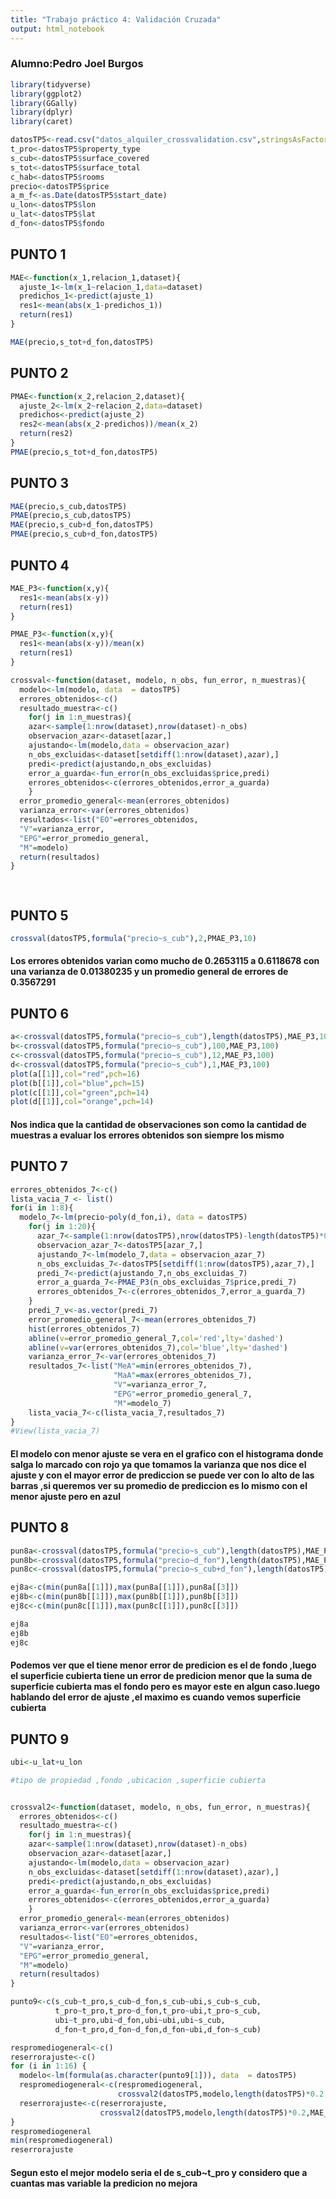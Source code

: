 ```yaml
---
title: "Trabajo práctico 4: Validación Cruzada"
output: html_notebook
---
```

### Alumno:Pedro Joel Burgos
```r
library(tidyverse)
library(ggplot2)
library(GGally)
library(dplyr)
library(caret)
```

```r
datosTP5<-read.csv("datos_alquiler_crossvalidation.csv",stringsAsFactors = FALSE)
t_pro<-datosTP5$property_type
s_cub<-datosTP5$surface_covered
s_tot<-datosTP5$surface_total
c_hab<-datosTP5$rooms
precio<-datosTP5$price
a_m_f<-as.Date(datosTP5$start_date)
u_lon<-datosTP5$lon
u_lat<-datosTP5$lat
d_fon<-datosTP5$fondo
```

## PUNTO 1
```r
MAE<-function(x_1,relacion_1,dataset){
  ajuste_1<-lm(x_1~relacion_1,data=dataset) 
  predichos_1<-predict(ajuste_1)
  res1<-mean(abs(x_1-predichos_1))
  return(res1)
}

MAE(precio,s_tot+d_fon,datosTP5)
```
## PUNTO 2
```r
PMAE<-function(x_2,relacion_2,dataset){
  ajuste_2<-lm(x_2~relacion_2,data=dataset) 
  predichos<-predict(ajuste_2)
  res2<-mean(abs(x_2-predichos))/mean(x_2)
  return(res2)
}
PMAE(precio,s_tot+d_fon,datosTP5)
```
## PUNTO 3
```r
MAE(precio,s_cub,datosTP5)
PMAE(precio,s_cub,datosTP5)
MAE(precio,s_cub+d_fon,datosTP5)
PMAE(precio,s_cub+d_fon,datosTP5)
```

## PUNTO 4
```r

MAE_P3<-function(x,y){
  res1<-mean(abs(x-y))
  return(res1)
}

PMAE_P3<-function(x,y){
  res1<-mean(abs(x-y))/mean(x)
  return(res1)
}

crossval<-function(dataset, modelo, n_obs, fun_error, n_muestras){
  modelo<-lm(modelo, data  = datosTP5)
  errores_obtenidos<-c()
  resultado_muestra<-c()
    for(j in 1:n_muestras){
    azar<-sample(1:nrow(dataset),nrow(dataset)-n_obs)
    observacion_azar<-dataset[azar,]
    ajustando<-lm(modelo,data = observacion_azar)
    n_obs_excluidas<-dataset[setdiff(1:nrow(dataset),azar),]
    predi<-predict(ajustando,n_obs_excluidas)
    error_a_guarda<-fun_error(n_obs_excluidas$price,predi)
    errores_obtenidos<-c(errores_obtenidos,error_a_guarda)
    }
  error_promedio_general<-mean(errores_obtenidos)
  varianza_error<-var(errores_obtenidos)
  resultados<-list("EO"=errores_obtenidos,
  "V"=varianza_error,
  "EPG"=error_promedio_general,
  "M"=modelo)
  return(resultados)
}

  

```
## PUNTO 5
```r
crossval(datosTP5,formula("precio~s_cub"),2,PMAE_P3,10)
```
#### Los errores obtenidos varian como mucho de 0.2653115 a 0.6118678 con una varianza de 0.01380235 y un promedio general de errores de 0.3567291

## PUNTO 6
```r
a<-crossval(datosTP5,formula("precio~s_cub"),length(datosTP5),MAE_P3,100)
b<-crossval(datosTP5,formula("precio~s_cub"),100,MAE_P3,100)
c<-crossval(datosTP5,formula("precio~s_cub"),12,MAE_P3,100)
d<-crossval(datosTP5,formula("precio~s_cub"),1,MAE_P3,100)
plot(a[[1]],col="red",pch=16)
plot(b[[1]],col="blue",pch=15)
plot(c[[1]],col="green",pch=14)
plot(d[[1]],col="orange",pch=14)

```
#### Nos indica que la cantidad de observaciones son como la cantidad de muestras a evaluar los errores obtenidos son siempre los mismo

## PUNTO 7
```r
errores_obtenidos_7<-c()
lista_vacia_7 <- list()
for(i in 1:8){
  modelo_7<-lm(precio~poly(d_fon,i), data = datosTP5)
    for(j in 1:20){
      azar_7<-sample(1:nrow(datosTP5),nrow(datosTP5)-length(datosTP5)*0.2)
      observacion_azar_7<-datosTP5[azar_7,]
      ajustando_7<-lm(modelo_7,data = observacion_azar_7)
      n_obs_excluidas_7<-datosTP5[setdiff(1:nrow(datosTP5),azar_7),]
      predi_7<-predict(ajustando_7,n_obs_excluidas_7)
      error_a_guarda_7<-PMAE_P3(n_obs_excluidas_7$price,predi_7)
      errores_obtenidos_7<-c(errores_obtenidos_7,error_a_guarda_7)
    }
    predi_7_v<-as.vector(predi_7)
    error_promedio_general_7<-mean(errores_obtenidos_7)
    hist(errores_obtenidos_7)
    abline(v=error_promedio_general_7,col='red',lty='dashed')
    abline(v=var(errores_obtenidos_7),col='blue',lty='dashed')
    varianza_error_7<-var(errores_obtenidos_7)
    resultados_7<-list("MeA"=min(errores_obtenidos_7),
                       "MaA"=max(errores_obtenidos_7),
                       "V"=varianza_error_7,
                       "EPG"=error_promedio_general_7,
                       "M"=modelo_7)
    lista_vacia_7<-c(lista_vacia_7,resultados_7)
}
#View(lista_vacia_7)
```
#### El modelo con menor ajuste se vera en el grafico con el histograma donde salga lo marcado con rojo ya que tomamos la varianza que nos dice el ajuste y  con el mayor error de prediccion se puede ver con lo alto de las barras ,si queremos ver su promedio de prediccion es lo mismo con el menor ajuste pero en azul

## PUNTO 8
```r
pun8a<-crossval(datosTP5,formula("precio~s_cub"),length(datosTP5),MAE_P3,100)
pun8b<-crossval(datosTP5,formula("precio~d_fon"),length(datosTP5),MAE_P3,100)
pun8c<-crossval(datosTP5,formula("precio~s_cub+d_fon"),length(datosTP5),MAE_P3,100)

ej8a<-c(min(pun8a[[1]]),max(pun8a[[1]]),pun8a[[3]])
ej8b<-c(min(pun8b[[1]]),max(pun8b[[1]]),pun8b[[3]])
ej8c<-c(min(pun8c[[1]]),max(pun8c[[1]]),pun8c[[3]])

ej8a
ej8b
ej8c
```
#### Podemos ver que el tiene menor error de predicion es el de fondo ,luego el superficie cubierta tiene un error de predicion menor que la suma de superficie cubierta mas el fondo pero es mayor este en algun caso.luego hablando del error de ajuste ,el maximo es cuando vemos superficie cubierta


## PUNTO 9
```r


ubi<-u_lat+u_lon

#tipo de propiedad ,fondo ,ubicacion ,superficie cubierta


crossval2<-function(dataset, modelo, n_obs, fun_error, n_muestras){
  errores_obtenidos<-c()
  resultado_muestra<-c()
    for(j in 1:n_muestras){
    azar<-sample(1:nrow(dataset),nrow(dataset)-n_obs)
    observacion_azar<-dataset[azar,]
    ajustando<-lm(modelo,data = observacion_azar)
    n_obs_excluidas<-dataset[setdiff(1:nrow(dataset),azar),]
    predi<-predict(ajustando,n_obs_excluidas)
    error_a_guarda<-fun_error(n_obs_excluidas$price,predi)
    errores_obtenidos<-c(errores_obtenidos,error_a_guarda)
    }
  error_promedio_general<-mean(errores_obtenidos)
  varianza_error<-var(errores_obtenidos)
  resultados<-list("EO"=errores_obtenidos,
  "V"=varianza_error,
  "EPG"=error_promedio_general,
  "M"=modelo)
  return(resultados)
}

punto9<-c(s_cub~t_pro,s_cub~d_fon,s_cub~ubi,s_cub~s_cub,
          t_pro~t_pro,t_pro~d_fon,t_pro~ubi,t_pro~s_cub,
          ubi~t_pro,ubi~d_fon,ubi~ubi,ubi~s_cub,
          d_fon~t_pro,d_fon~d_fon,d_fon~ubi,d_fon~s_cub)

respromediogeneral<-c()
reserrorajuste<-c()
for (i in 1:16) {
  modelo<-lm(formula(as.character(punto9[1])), data  = datosTP5)
  respromediogeneral<-c(respromediogeneral,
                        crossval2(datosTP5,modelo,length(datosTP5)*0.2,MAE_P3,20)[[2]])
  reserrorajuste<-c(reserrorajuste,
                    crossval2(datosTP5,modelo,length(datosTP5)*0.2,MAE_P3,20)[[3]])
}
respromediogeneral
min(respromediogeneral)
reserrorajuste
```
#### Segun esto el mejor modelo seria el de s_cub~t_pro y considero que a cuantas mas variable la predicion no mejora


